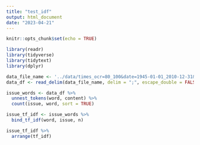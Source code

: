 ```yaml
---
title: "test_idf"
output: html_document
date: "2023-04-21"
---
```


```r
knitr::opts_chunk$set(echo = TRUE)
```

```r
library(readr)
library(tidyverse)
library(tidytext)
library(dplyr)

data_file_name <- '../data/times_ocr=80_100&date=1945-01-01_2010-12-31&query=_european_union_&category=News.csv'
data_df <- read_delim(data_file_name, delim = ";", escape_double = FALSE, col_types = cols(`date-pub` = col_date(format = "%B %d, %Y")), trim_ws = TRUE)

issue_words <- data_df %>%
  unnest_tokens(word, content) %>%
  count(issue, word, sort = TRUE)

issue_tf_idf <- issue_words %>%
  bind_tf_idf(word, issue, n)

issue_tf_idf %>%
  arrange(tf_idf)
```
